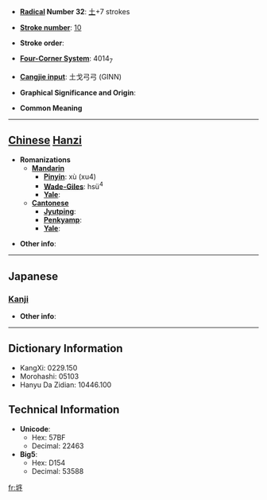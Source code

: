 * '''[[Wiktionary:Chinese radical index| Radical]] Number 32''': [[Wiktionary:Chinese radical index 土|土]]+7 strokes

* '''[[Wiktionary:Chinese total strokes index|Stroke number]]''': [[Wiktionary:Chinese total strokes index 10|10]]

* '''Stroke order''': 

* '''[[Wiktionary:Chinese four corner index|Four-Corner System]]''': 4014<sub>7</sub>

* '''[[Wiktionary:Chinese Cangjie index|Cangjie input]]''': 土戈弓弓 (GINN)

* '''Graphical Significance and Origin''': 

* '''Common Meaning'''

----

== [[Chinese]] [[Hanzi]] ==

* '''Romanizations'''
** '''[[Mandarin]]'''
*** '''[[Pinyin]]''': xù (xu4)
*** '''[[Wade-Giles]]''': hsü<sup>4</sup>
*** '''[[Yale]]''': 
** '''[[Cantonese]]'''
*** '''[[Jyutping]]''':
*** '''[[Penkyamp]]''': 
*** '''[[Yale]]''': 

* '''Other info''': 

----

==Japanese==
===[[Kanji]]===
{{kanji|on readings=[[しょ]] (sho), [[じょ]] (jo)
|kun readings=
}}

* '''Other info''':  

----

== Dictionary Information ==

* KangXi: 0229.150
* Morohashi: 05103
* Hanyu Da Zidian: 10446.100

== Technical Information ==

* '''Unicode''':
** Hex: 57BF
** Decimal: 22463
* '''Big5''':
** Hex: D154
** Decimal: 53588

[[fr:垿]]